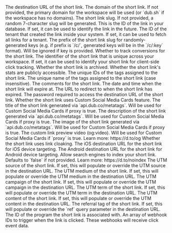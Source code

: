 <ParamField body="url" type="string" required>
  The destination URL of the short link.
</ParamField>

<ParamField body="domain" type="string">
  The domain of the short link. If not provided, the primary domain for the
  workspace will be used (or `dub.sh` if the workspace has no domains).
</ParamField>

<ParamField body="key" type="string">
  The short link slug. If not provided, a random 7-character slug will be
  generated.
</ParamField>

<ParamField body="externalId" type="string | null">
  This is the ID of the link in your database. If set, it can be used to
  identify the link in the future.
</ParamField>

<ParamField body="tenantId" type="string | null">
  The ID of the tenant that created the link inside your system. If set, it can
  be used to fetch all links for a tenant.
</ParamField>

<ParamField body="prefix" type="string">
  The prefix of the short link slug for randomly-generated keys (e.g. if prefix
  is `/c/`, generated keys will be in the `/c/:key` format). Will be ignored if
  key is provided.
</ParamField>

<ParamField body="trackConversion" type="boolean" default={false}>
  Whether to track conversions for the short link.
</ParamField>

<ParamField body="identifier" type="string | null">
  The identifier of the short link that is unique across your workspace. If set,
  it can be used to identify your short link for client-side click tracking.
</ParamField>

<ParamField body="archived" type="boolean" default={false}>
  Whether the short link is archived.
</ParamField>

<ParamField body="publicStats" type="boolean" default={false}>
  Whether the short link's stats are publicly accessible.
</ParamField>

<ParamField body="tagIds" type="string">
  The unique IDs of the tags assigned to the short link.
</ParamField>

<ParamField body="tagNames" type="string | string[]">
  The unique name of the tags assigned to the short link (case insensitive).
</ParamField>

<ParamField body="comments" type="string | null">
  The comments for the short link.
</ParamField>

<ParamField body="expiresAt" type="string | null">
  The date and time when the short link will expire at.
</ParamField>

<ParamField body="expiredUrl" type="string | null">
  The URL to redirect to when the short link has expired.
</ParamField>

<ParamField body="password" type="string | null">
  The password required to access the destination URL of the short link.
</ParamField>

<ParamField body="proxy" type="boolean" default={false}>
  Whether the short link uses Custom Social Media Cards feature.
</ParamField>

<ParamField body="title" type="string | null">
  The title of the short link generated via `api.dub.co/metatags`. Will be used
  for Custom Social Media Cards if proxy is true.
</ParamField>

<ParamField body="description" type="string | null">
  The description of the short link generated via `api.dub.co/metatags`. Will be
  used for Custom Social Media Cards if proxy is true.
</ParamField>

<ParamField body="image" type="string | null">
  The image of the short link generated via `api.dub.co/metatags`. Will be used
  for Custom Social Media Cards if proxy is true.
</ParamField>

<ParamField body="video" type="string | null">
  The custom link preview video (og:video). Will be used for Custom Social Media
  Cards if `proxy` is true. Learn more: https://d.to/og
</ParamField>

<ParamField body="rewrite" type="boolean" default={false}>
  Whether the short link uses link cloaking.
</ParamField>

<ParamField body="ios" type="string | null">
  The iOS destination URL for the short link for iOS device targeting.
</ParamField>

<ParamField body="android" type="string | null">
  The Android destination URL for the short link for Android device targeting.
</ParamField>

<ParamField body="doIndex" type="boolean" default={false}>
  Allow search engines to index your short link. Defaults to `false` if not
  provided. Learn more: https://d.to/noindex
</ParamField>

<ParamField body="utm_source" type="string | null">
  The UTM source of the short link. If set, this will populate or override the
  UTM source in the destination URL.
</ParamField>

<ParamField body="utm_medium" type="string | null">
  The UTM medium of the short link. If set, this will populate or override the
  UTM medium in the destination URL.
</ParamField>

<ParamField body="utm_campaign" type="string | null">
  The UTM campaign of the short link. If set, this will populate or override the
  UTM campaign in the destination URL.
</ParamField>

<ParamField body="utm_term" type="string | null">
  The UTM term of the short link. If set, this will populate or override the UTM
  term in the destination URL.
</ParamField>

<ParamField body="utm_content" type="string | null">
  The UTM content of the short link. If set, this will populate or override the
  UTM content in the destination URL.
</ParamField>

<ParamField body="ref" type="string | null">
  The referral tag of the short link. If set, this will populate or override the
  `ref` query parameter in the destination URL.
</ParamField>

<ParamField body="programId" type="string | null">
  The ID of the program the short link is associated with.
</ParamField>

<ParamField body="webhookIds" type="string[] | null">
  An array of webhook IDs to trigger when the link is clicked. These webhooks
  will receive click event data.
</ParamField>
